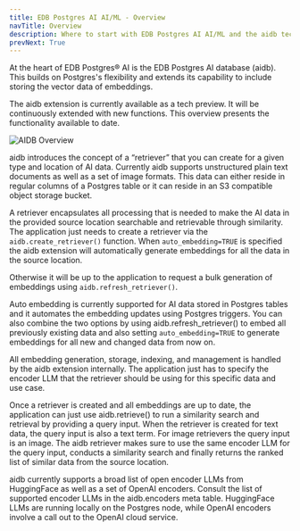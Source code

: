 ```yaml
---
title: EDB Postgres AI AI/ML - Overview
navTitle: Overview
description: Where to start with EDB Postgres AI AI/ML and the aidb tech preview.
prevNext: True
---
```


At the heart of EDB Postgres® AI is the EDB Postgres AI database (aidb). This builds on Postgres's flexibility and extends its capability to include storing the vector data of embeddings.

The aidb extension is currently available as a tech preview. It will be continuously extended with new functions. This overview presents the functionality available to date.

![AIDB Overview](images/aidb-overview-withbackground.png)

aidb introduces the concept of a “retriever” that you can create for a given type and location of AI data. Currently aidb supports unstructured plain text documents as well as a set of image formats. This data can either reside in regular columns of a Postgres table or it can reside in an S3 compatible object storage bucket.

A retriever encapsulates all processing that is needed to make the AI data in the provided source location searchable and retrievable through similarity. The application just needs to create a retriever via the `aidb.create_retriever()` function. When `auto_embedding=TRUE` is specified the aidb extension will automatically generate embeddings for all the data in the source location. 

Otherwise it will be up to the application to request a bulk generation of embeddings using `aidb.refresh_retriever()`. 

Auto embedding is currently supported for AI data stored in Postgres tables and it automates the embedding updates using Postgres triggers. You can also combine the two options by using aidb.refresh_retriever() to embed all previously existing data and also setting `auto_embedding=TRUE` to generate embeddings for all new and changed data from now on.

All embedding generation, storage, indexing, and management is handled by the aidb extension internally. The application just has to specify the encoder LLM that the retriever should be using for this specific data and use case.

Once a retriever is created and all embeddings are up to date, the application can just use aidb.retrieve() to run a similarity search and retrieval by providing a query input. When the retriever is created for text data, the query input is also a text term. For image retrievers the query input is an image. The aidb retriever makes sure to use the same encoder LLM for the query input, conducts a similarity search and finally returns the ranked list of similar data from the source location.

aidb currently supports a broad list of open encoder LLMs from HuggingFace as well as a set of OpenAI encoders. Consult the list of supported encoder LLMs in the aidb.encoders meta table. HuggingFace LLMs are running locally on the Postgres node, while OpenAI encoders involve a call out to the OpenAI cloud service.




